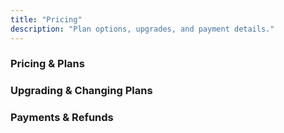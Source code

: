 ```yaml
---
title: "Pricing"
description: "Plan options, upgrades, and payment details."
---
```


### Pricing & Plans

<AccordionGroup>
  <Accordion title="How affordable is Exam Insights and what’s included?" icon="tag" />

  <Accordion title="Do I need to pay to try Exam Insights?" icon="money-bill" />

  <Accordion title="Is Exam Insights a subscription service?" icon="repeat" />

  <Accordion title="Is there a free trial?" icon="gift" />
</AccordionGroup>

### Upgrading & Changing Plans

<AccordionGroup>
  <Accordion title="If I purchase the Plus plan now, can I upgrade to Pro later without paying the full $59?" icon="arrow-up" />

  <Accordion title="Can I upgrade from the free plan to the paid plan?" icon="money-bills" />

  <Accordion title="Why are payments structured around the school year?" icon="calendar" />

  <Accordion title="I just purchased a plan, why hasn’t my account been upgraded?" icon="bolt" />

  <Accordion title="Can I transfer my subscription to another account?" icon="truck" />
</AccordionGroup>

### Payments & Refunds

<AccordionGroup>
  <Accordion title="Do you offer refunds?" icon="money-bill-transfer" />
</AccordionGroup>

###